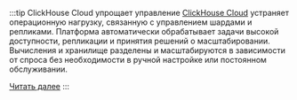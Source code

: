 :::tip ClickHouse Cloud упрощает управление
[ClickHouse Cloud](/cloud/overview)
устраняет операционную нагрузку, связанную с управлением шардами и репликами. Платформа автоматически обрабатывает задачи высокой доступности, репликации и принятия решений о масштабировании. Вычисления и хранилище разделены и масштабируются в зависимости от спроса без необходимости в ручной настройке или постоянном обслуживании.

[Читать далее](/manage/scaling)
:::